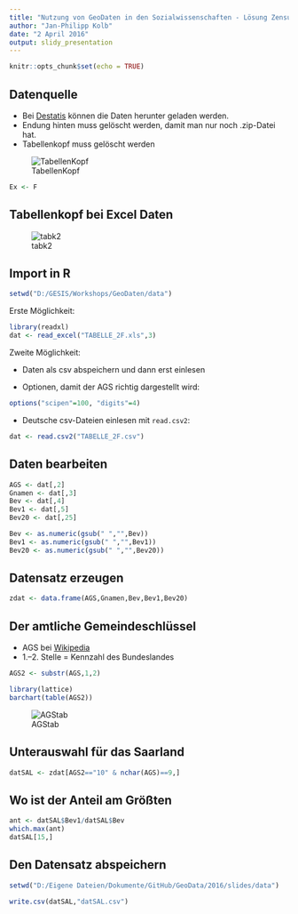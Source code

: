 ```yaml
---
title: "Nutzung von GeoDaten in den Sozialwissenschaften - Lösung Zensus Ergebnisse"
author: "Jan-Philipp Kolb"
date: "2 April 2016"
output: slidy_presentation
---
```


```r
knitr::opts_chunk$set(echo = TRUE)
```

## Datenquelle

- Bei [Destatis](https://www.destatis.de/DE/Methoden/Zensus_/Zensus.html) können die Daten herunter geladen werden.
- Endung hinten muss gelöscht werden, damit man nur noch .zip-Datei hat.
- Tabellenkopf muss gelöscht werden

![TabellenKopf](https://raw.githubusercontent.com/Japhilko/GeoData/master/data/figure/ZensusTabellenKopf.PNG)

```r
Ex <- F
```


## Tabellenkopf bei Excel Daten

![tabk2](https://raw.githubusercontent.com/Japhilko/GeoData/master/data/figure/Tabellenkopf2.PNG)

## Import in R

```r
setwd("D:/GESIS/Workshops/GeoDaten/data")
```


Erste Möglichkeit:

```r
library(readxl)
dat <- read_excel("TABELLE_2F.xls",3)
```

Zweite Möglichkeit:

- Daten als csv abspeichern und dann erst einlesen

- Optionen, damit der AGS richtig dargestellt wird:

```r
options("scipen"=100, "digits"=4)
```

- Deutsche csv-Dateien einlesen mit `read.csv2`:

```r
dat <- read.csv2("TABELLE_2F.csv")
```


## Daten bearbeiten

```r
AGS <- dat[,2]
Gnamen <- dat[,3]
Bev <- dat[,4]
Bev1 <- dat[,5]
Bev20 <- dat[,25]

Bev <- as.numeric(gsub(" ","",Bev))
Bev1 <- as.numeric(gsub(" ","",Bev1))
Bev20 <- as.numeric(gsub(" ","",Bev20))
```

## Datensatz erzeugen 

```r
zdat <- data.frame(AGS,Gnamen,Bev,Bev1,Bev20)
```

## Der amtliche Gemeindeschlüssel

- AGS bei [Wikipedia](https://de.wikipedia.org/wiki/Amtlicher_Gemeindeschl%C3%BCssel)
- 1.–2. Stelle = Kennzahl des Bundeslandes

```r
AGS2 <- substr(AGS,1,2)

library(lattice)
barchart(table(AGS2))
```

![AGStab](https://raw.githubusercontent.com/Japhilko/GeoData/master/data/figure/AGStab.png)

## Unterauswahl für das Saarland

```r
datSAL <- zdat[AGS2=="10" & nchar(AGS)==9,]
```

## Wo ist der Anteil am Größten

```r
ant <- datSAL$Bev1/datSAL$Bev
which.max(ant)
datSAL[15,]
```

## Den Datensatz abspeichern

```r
setwd("D:/Eigene Dateien/Dokumente/GitHub/GeoData/2016/slides/data")
```

```r
write.csv(datSAL,"datSAL.csv")
```

